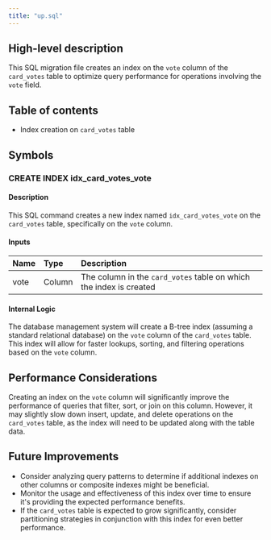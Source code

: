```yaml
---
title: "up.sql"
---
```


## High-level description
This SQL migration file creates an index on the `vote` column of the `card_votes` table to optimize query performance for operations involving the `vote` field.

## Table of contents
- Index creation on `card_votes` table

## Symbols

### CREATE INDEX idx_card_votes_vote
#### Description
This SQL command creates a new index named `idx_card_votes_vote` on the `card_votes` table, specifically on the `vote` column.

#### Inputs
| Name | Type | Description |
|:-----|:-----|:------------|
| vote | Column | The column in the `card_votes` table on which the index is created |

#### Internal Logic
The database management system will create a B-tree index (assuming a standard relational database) on the `vote` column of the `card_votes` table. This index will allow for faster lookups, sorting, and filtering operations based on the `vote` column.

## Performance Considerations
Creating an index on the `vote` column will significantly improve the performance of queries that filter, sort, or join on this column. However, it may slightly slow down insert, update, and delete operations on the `card_votes` table, as the index will need to be updated along with the table data.

## Future Improvements
- Consider analyzing query patterns to determine if additional indexes on other columns or composite indexes might be beneficial.
- Monitor the usage and effectiveness of this index over time to ensure it's providing the expected performance benefits.
- If the `card_votes` table is expected to grow significantly, consider partitioning strategies in conjunction with this index for even better performance.